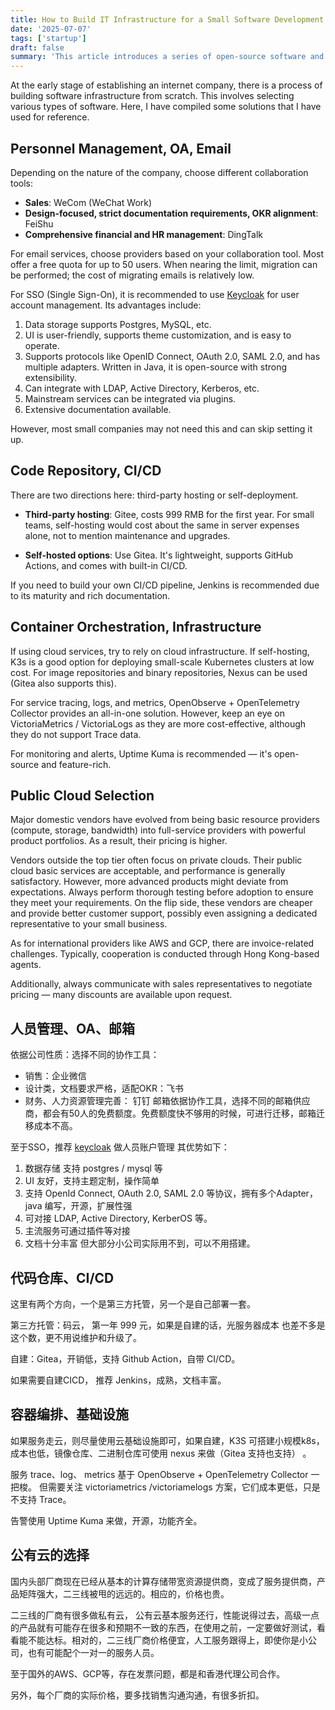 ```yaml
---
title: How to Build IT Infrastructure for a Small Software Development Company in China in 2025
date: '2025-07-07'
tags: ['startup']
draft: false
summary: 'This article introduces a series of open-source software and SAAS platforms that help quickly set up IT development infrastructure. translated from GitHub issue: https://github.com/timzaak/blog/issues/49'
---
```


At the early stage of establishing an internet company, there is a process of building software infrastructure from scratch. This involves selecting various types of software. Here, I have compiled some solutions that I have used for reference.

## Personnel Management, OA, Email

Depending on the nature of the company, choose different collaboration tools:

- **Sales**: WeCom (WeChat Work)
- **Design-focused, strict documentation requirements, OKR alignment**: FeiShu
- **Comprehensive financial and HR management**: DingTalk

For email services, choose providers based on your collaboration tool. Most offer a free quota for up to 50 users. When nearing the limit, migration can be performed; the cost of migrating emails is relatively low.

For SSO (Single Sign-On), it is recommended to use [Keycloak](https://www.keycloak.org/) for user account management. Its advantages include:

1. Data storage supports Postgres, MySQL, etc.
2. UI is user-friendly, supports theme customization, and is easy to operate.
3. Supports protocols like OpenID Connect, OAuth 2.0, SAML 2.0, and has multiple adapters. Written in Java, it is open-source with strong extensibility.
4. Can integrate with LDAP, Active Directory, Kerberos, etc.
5. Mainstream services can be integrated via plugins.
6. Extensive documentation available.

However, most small companies may not need this and can skip setting it up.

## Code Repository, CI/CD

There are two directions here: third-party hosting or self-deployment.

- **Third-party hosting**: Gitee, costs 999 RMB for the first year. For small teams, self-hosting would cost about the same in server expenses alone, not to mention maintenance and upgrades.

- **Self-hosted options**: Use Gitea. It's lightweight, supports GitHub Actions, and comes with built-in CI/CD.

If you need to build your own CI/CD pipeline, Jenkins is recommended due to its maturity and rich documentation.

## Container Orchestration, Infrastructure

If using cloud services, try to rely on cloud infrastructure. If self-hosting, K3s is a good option for deploying small-scale Kubernetes clusters at low cost. For image repositories and binary repositories, Nexus can be used (Gitea also supports this).

For service tracing, logs, and metrics, OpenObserve + OpenTelemetry Collector provides an all-in-one solution. However, keep an eye on VictoriaMetrics / VictoriaLogs as they are more cost-effective, although they do not support Trace data.

For monitoring and alerts, Uptime Kuma is recommended — it's open-source and feature-rich.

## Public Cloud Selection

Major domestic vendors have evolved from being basic resource providers (compute, storage, bandwidth) into full-service providers with powerful product portfolios. As a result, their pricing is higher.

Vendors outside the top tier often focus on private clouds. Their public cloud basic services are acceptable, and performance is generally satisfactory. However, more advanced products might deviate from expectations. Always perform thorough testing before adoption to ensure they meet your requirements. On the flip side, these vendors are cheaper and provide better customer support, possibly even assigning a dedicated representative to your small business.

As for international providers like AWS and GCP, there are invoice-related challenges. Typically, cooperation is conducted through Hong Kong-based agents.

Additionally, always communicate with sales representatives to negotiate pricing — many discounts are available upon request.




## 人员管理、OA、邮箱


依据公司性质：选择不同的协作工具：
- 销售：企业微信
- 设计类，文档要求严格，适配OKR：飞书
- 财务、人力资源管理完善： 钉钉
邮箱依据协作工具，选择不同的邮箱供应商，都会有50人的免费额度。免费额度快不够用的时候，可进行迁移，邮箱迁移成本不高。

至于SSO，推荐 [keycloak](https://www.keycloak.org/) 做人员账户管理 其优势如下：
1. 数据存储 支持 postgres / mysql 等
2. UI 友好，支持主题定制，操作简单
3. 支持 OpenId Connect, OAuth 2.0, SAML 2.0 等协议，拥有多个Adapter，java 编写，开源，扩展性强
4. 可对接 LDAP, Active Directory,  KerberOS 等。
5. 主流服务可通过插件等对接
6. 文档十分丰富
但大部分小公司实际用不到，可以不用搭建。

## 代码仓库、CI/CD
这里有两个方向，一个是第三方托管，另一个是自己部署一套。

第三方托管：码云， 第一年 999 元，如果是自建的话，光服务器成本 也差不多是这个数，更不用说维护和升级了。

自建：Gitea，开销低，支持 Github Action，自带 CI/CD。

如果需要自建CICD， 推荐 Jenkins，成熟，文档丰富。

## 容器编排、基础设施
如果服务走云，则尽量使用云基础设施即可，如果自建，K3S 可搭建小规模k8s，成本也低，镜像仓库、二进制仓库可使用 nexus 来做（Gitea 支持也支持） 。

服务 trace、log、 metrics 基于 OpenObserve + OpenTelemetry Collector 一把梭。 但需要关注 victoriametrics /victoriamelogs 方案，它们成本更低，只是不支持 Trace。

告警使用 Uptime Kuma 来做，开源，功能齐全。

## 公有云的选择
国内头部厂商现在已经从基本的计算存储带宽资源提供商，变成了服务提供商，产品矩阵强大，二三线被甩的远远的。相应的，价格也贵。

二三线的厂商有很多做私有云， 公有云基本服务还行，性能说得过去，高级一点的产品就有可能存在很多和预期不一致的东西，在使用之前，一定要做好测试，看看能不能达标。相对的，二三线厂商价格便宜，人工服务跟得上，即使你是小公司，也有可能配个一对一的服务人员。

至于国外的AWS、GCP等，存在发票问题，都是和香港代理公司合作。

另外，每个厂商的实际价格，要多找销售沟通沟通，有很多折扣。
